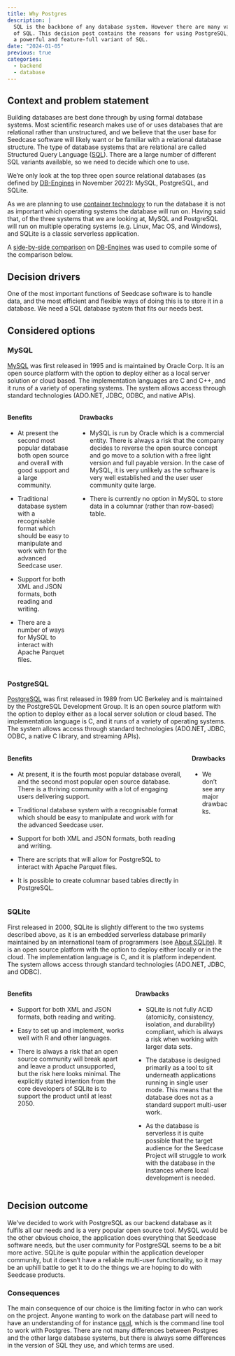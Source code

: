 ```yaml
---
title: Why Postgres
description: |
  SQL is the backbone of any database system. However there are many variants
  of SQL. This decision post contains the reasons for using PostgreSQL, which is
  a powerful and feature-full variant of SQL.
date: "2024-01-05"
previous: true
categories:
  - backend
  - database
---
```


## Context and problem statement

Building databases are best done through by using formal database
systems. Most scientific research makes use of or uses databases that
are relational rather than unstructured, and we believe that the user
base for Seedcase software will likely want or be familiar with a
relational database structure. The type of database systems that are
relational are called Structured Query Language
([SQL](https://en.wikipedia.org/wiki/SQL)). There are a large number of
different SQL variants available, so we need to decide which one to use.

We're only look at the top three open source relational databases (as
defined by
[DB-Engines](https://db-engines.com/en/ranking/relational+dbms) in
November 2022): MySQL, PostgreSQL, and SQLite.

As we are planning to use [container technology](/why-containers/index.qmd) to
run the database it is not as important which operating systems the
database will run on. Having said that, of the three systems that we are
looking at, MySQL and PostgreSQL will run on multiple operating systems
(e.g. Linux, Mac OS, and Windows), and SQLite is a classic serverless
application.

A [side-by-side
comparison](https://db-engines.com/en/system/MySQL%3BPostgreSQL%3BSQLite)
on [DB-Engines](https://db-engines.com) was used to compile some of the
comparison below.

## Decision drivers

One of the most important functions of Seedcase software is to handle
data, and the most efficient and flexible ways of doing this is to store
it in a database. We need a SQL database system that fits our needs
best.

## Considered options

### MySQL

[MySQL](www.mysql.com) was first released in 1995 and is maintained by
Oracle Corp. It is an open source platform with the option to deploy
either as a local server solution or cloud based. The implementation
languages are C and C++, and it runs of a variety of operating systems.
The system allows access through standard technologies (ADO.NET, JDBC,
ODBC, and native APIs).

::: columns
::: column
#### Benefits

-   At present the second most popular database both open source and
    overall with good support and a large community.

-   Traditional database system with a recognisable format which should
    be easy to manipulate and work with for the advanced Seedcase user.

-   Support for both XML and JSON formats, both reading and writing.

-   There are a number of ways for MySQL to interact with Apache Parquet
    files.
:::

::: column
#### Drawbacks

-   MySQL is run by Oracle which is a commercial entity. There is always
    a risk that the company decides to reverse the open source concept
    and go move to a solution with a free light version and full payable
    version. In the case of MySQL, it is very unlikely as the software
    is very well established and the user user community quite large.

-   There is currently no option in MySQL to store data in a columnar
    (rather than row-based) table.
:::
:::

### PostgreSQL

[PostgreSQL](www.postgresql.org) was first released in 1989 from UC
Berkeley and is maintained by the PostgreSQL Development Group. It is an
open source platform with the option to deploy either as a local server
solution or cloud based. The implementation language is C, and it runs
of a variety of operating systems. The system allows access through
standard technologies (ADO.NET, JDBC, ODBC, a native C library, and
streaming APIs).

::: columns
::: column
#### Benefits

-   At present, it is the fourth most popular database overall, and the
    second most popular open source database. There is a thriving
    community with a lot of engaging users delivering support.

-   Traditional database system with a recognisable format which should
    be easy to manipulate and work with for the advanced Seedcase user.

-   Support for both XML and JSON formats, both reading and writing.

-   There are scripts that will allow for PostgreSQL to interact with
    Apache Parquet files.

-   It is possible to create columnar based tables directly in
    PostgreSQL.
:::

::: column
#### Drawbacks

-   We don't see any major drawbacks.
:::
:::

### SQLite

First released in 2000, SQLite is slightly different to the two systems
described above, as it is an embedded serverless database primarily
maintained by an international team of programmers (see [About
SQLite](https://www.sqlite.org/about.html)). It is an open source
platform with the option to deploy either locally or in the cloud. The
implementation language is C, and it is platform independent. The system
allows access through standard technologies (ADO.NET, JDBC, and ODBC).

::: columns
::: column
#### Benefits

-   Support for both XML and JSON formats, both reading and writing.

-   Easy to set up and implement, works well with R and other languages.

-   There is always a risk that an open source community will break
    apart and leave a product unsupported, but the risk here looks
    minimal. The explicitly stated intention from the core developers of
    SQLite is to support the product until at least 2050.
:::

::: column
#### Drawbacks

-   SQLite is not fully ACID (atomicity, consistency, isolation, and
    durability) compliant, which is always a risk when working with
    larger data sets.

-   The database is designed primarily as a tool to sit underneath
    applications running in single user mode. This means that the
    database does not as a standard support multi-user work.

-   As the database is serverless it is quite possible that the target
    audience for the Seedcase Project will struggle to work with the
    database in the instances where local development is needed.
:::
:::

## Decision outcome

We've decided to work with PostgreSQL as our backend database as it
fulfils all our needs and is a very popular open source tool. MySQL
would be the other obvious choice, the application does everything that
Seedcase software needs, but the user community for PostgreSQL seems to
be a bit more active. SQLite is quite popular within the application
developer community, but it doesn't have a reliable multi-user
functionality, so it may be an uphill battle to get it to do the things
we are hoping to do with Seedcase products.

### Consequences

The main consequence of our choice is the limiting factor in who can
work on the project. Anyone wanting to work on the database part will
need to have an understanding of for instance
[psql](https://www.postgresql.org/docs/current/app-psql.html), which is
the command line tool to work with Postgres. There are not many
differences between Postgres and the other large database systems, but
there is always some differences in the version of SQL they use, and
which terms are used.
